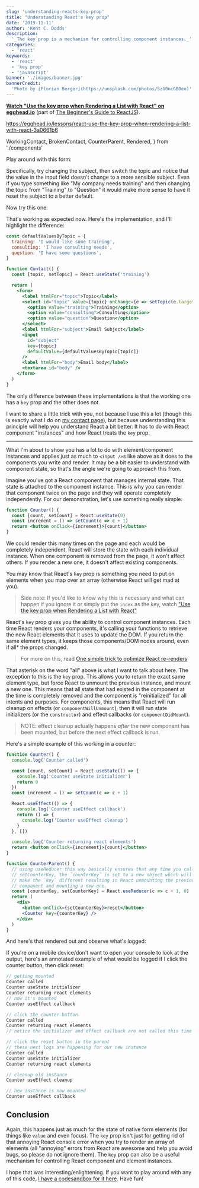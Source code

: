```yaml
---
slug: 'understanding-reacts-key-prop'
title: "Understanding React's key prop"
date: '2019-11-11'
author: 'Kent C. Dodds'
description:
  '_The key prop is a mechanism for controlling component instances._'
categories:
  - 'react'
keywords:
  - 'react'
  - 'key prop'
  - 'javascript'
banner: './images/banner.jpg'
bannerCredit:
  'Photo by [Florian Berger](https://unsplash.com/photos/SzG0ncGBOeo)'
---
```


**[Watch "Use the key prop when Rendering a List with React" on egghead.io](https://egghead.io/lessons/react-use-the-key-prop-when-rendering-a-list-with-react-3a0661b6)**
(part of [The Beginner's Guide to ReactJS](https://kcd.im/beginner-react)).

https://egghead.io/lessons/react-use-the-key-prop-when-rendering-a-list-with-react-3a0661b6

  WorkingContact,
  BrokenContact,
  CounterParent,
  Rendered,
} from './components'

Play around with this form:

<Rendered>
  <BrokenContact />
</Rendered>

Specifically, try changing the subject, then switch the topic and notice that
the value in the input field doesn't change to a more sensible subject. Even if
you type something like "My company needs training" and then changing the topic
from "Training" to "Question" it would make more sense to have it reset the
subject to a better default.

Now try this one:

<Rendered>
  <WorkingContact />
</Rendered>

That's working as expected now. Here's the implementation, and I'll highlight
the difference:

```jsx {21}
const defaultValuesByTopic = {
  training: 'I would like some training',
  consulting: 'I have consulting needs',
  question: 'I have some questions',
}

function Contact() {
  const [topic, setTopic] = React.useState('training')

  return (
    <form>
      <label htmlFor="topic">Topic</label>
      <select id="topic" value={topic} onChange={e => setTopic(e.target.value)}>
        <option value="training">Training</option>
        <option value="consulting">Consulting</option>
        <option value="question">Question</option>
      </select>
      <label htmlFor="subject">Email Subject</label>
      <input
        id="subject"
        key={topic}
        defaultValue={defaultValuesByTopic[topic]}
      />
      <label htmlFor="body">Email body</label>
      <textarea id="body" />
    </form>
  )
}
```

The only difference between these implementations is that the working one has a
`key` prop and the other does not.

I want to share a little trick with you, not because I use this a lot (though
this is exactly what I do on [my contact page](/contact)), but because
understanding this principle will help you understand React a bit better. It has
to do with React component "instances" and how React treats the `key` prop.

---

What I'm about to show you has a lot to do with element/component instances and
applies just as much to `<input />`s like above as it does to the components you
write and render. It may be a bit easier to understand with component state, so
that's the angle we're going to approach this from.

Imagine you've got a React component that manages internal state. That state is
attached to the component instance. This is why you can render that component
twice on the page and they will operate completely independently. For our
demonstration, let's use something really simple:

```jsx
function Counter() {
  const [count, setCount] = React.useState(0)
  const increment = () => setCount(c => c + 1)
  return <button onClick={increment}>{count}</button>
}
```

We could render this many times on the page and each would be completely
independent. React will store the state with each individual instance. When one
component is removed from the page, it won't affect others. If you render a new
one, it doesn't affect existing components.

You may know that React's `key` prop is something you need to put on elements
when you map over an array (otherwise React will get mad at you).

> Side note: If you'd like to know why this is necessary and what can happen if
> you ignore it or simply put the `index` as the key, watch
> ["Use the key prop when Rendering a List with React"](https://egghead.io/lessons/react-use-the-key-prop-when-rendering-a-list-with-react)

React's `key` prop gives you the ability to control component instances. Each
time React renders your components, it's calling your functions to retrieve the
new React elements that it uses to update the DOM. If you return the same
element types, it keeps those components/DOM nodes around, even if all\* the
props changed.

> For more on this, read
> [One simple trick to optimize React re-renders](/blog/optimize-react-re-renders)

That asterisk on the word "all" above is what I want to talk about here. The
exception to this is the `key` prop. This allows you to return the exact same
element type, but force React to unmount the previous instance, and mount a new
one. This means that all state that had existed in the component at the time is
completely removed and the component is "reinitialized" for all intents and
purposes. For components, this means that React will run cleanup on effects (or
`componentWillUnmount`), then it will run state initializers (or the
`constructor`) and effect callbacks (or `componentDidMount`).

> NOTE: effect cleanup actually happens _after_ the new component has been
> mounted, but before the next effect callback is run.

Here's a simple example of this working in a counter:

```jsx
function Counter() {
  console.log('Counter called')

  const [count, setCount] = React.useState(() => {
    console.log('Counter useState initializer')
    return 0
  })
  const increment = () => setCount(c => c + 1)

  React.useEffect(() => {
    console.log('Counter useEffect callback')
    return () => {
      console.log('Counter useEffect cleanup')
    }
  }, [])

  console.log('Counter returning react elements')
  return <button onClick={increment}>{count}</button>
}

function CounterParent() {
  // using useReducer this way basically ensures that any time you call
  // setCounterKey, the `counterKey` is set to a new object which will
  // make the `key` different resulting in React unmounting the previous
  // component and mounting a new one.
  const [counterKey, setCounterKey] = React.useReducer(c => c + 1, 0)
  return (
    <div>
      <button onClick={setCounterKey}>reset</button>
      <Counter key={counterKey} />
    </div>
  )
}
```

And here's that rendered out and observe what's logged:

<Rendered>
  <CounterParent />
</Rendered>

If you're on a mobile device/don't want to open your console to look at the
output, here's an annotated example of what would be logged if I click the
counter button, then click reset:

```javascript
// getting mounted
Counter called
Counter useState initializer
Counter returning react elements
// now it's mounted
Counter useEffect callback

// click the counter button
Counter called
Counter returning react elements
// notice the initializer and effect callback are not called this time

// click the reset button in the parent
// these next logs are happening for our new instance
Counter called
Counter useState initializer
Counter returning react elements

// cleanup old instance
Counter useEffect cleanup

// new instance is now mounted
Counter useEffect callback
```

## Conclusion

Again, this happens just as much for the state of native form elements (for
things like `value` and even focus). The `key` prop isn't just for getting rid
of that annoying React console error when you try to render an array of elements
(all "annoying" errors from React are awesome and help you avoid bugs, so please
do not ignore them). The `key` prop can also be a useful mechanism for
controlling React component and element instances.

I hope that was interesting/enlightening. If you want to play around with any of
this code,
[I have a codesandbox for it here](https://codesandbox.io/s/concerning-react-keys-onb2g).
Have fun!
